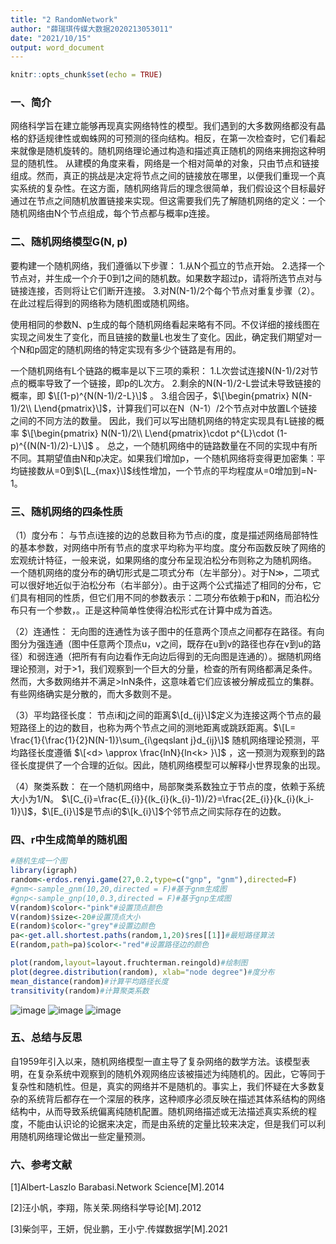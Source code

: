 ---
title: "2 RandomNetwork"
author: "薛瑞琪传媒大数据2020213053011"
date: "2021/10/15"
output: word_document
---

```{r setup, include=FALSE}
knitr::opts_chunk$set(echo = TRUE)
```

### 一、简介

网络科学旨在建立能够再现真实网络特性的模型。我们遇到的大多数网络都没有晶格的舒适规律性或蜘蛛网的可预测的径向结构。相反，在第一次检查时，它们看起来就像是随机旋转的。随机网络理论通过构造和描述真正随机的网络来拥抱这种明显的随机性。
从建模的角度来看，网络是一个相对简单的对象，只由节点和链接组成。然而，真正的挑战是决定将节点之间的链接放在哪里，以便我们重现一个真实系统的复杂性。在这方面，随机网络背后的理念很简单，我们假设这个目标最好通过在节点之间随机放置链接来实现。但这需要我们先了解随机网络的定义：一个随机网络由N个节点组成，每个节点都与概率p连接。


### 二、随机网络模型G(N, p)

要构建一个随机网络，我们遵循以下步骤：
1.从N个孤立的节点开始。
2.选择一个节点对，并生成一个介于0到1之间的随机数。如果数字超过p，请将所选节点对与链接连接，否则将让它们断开连接。
3.对N(N-1)/2个每个节点对重复步骤（2）。
在此过程后得到的网络称为随机图或随机网络。

使用相同的参数N、p生成的每个随机网络看起来略有不同。不仅详细的接线图在实现之间发生了变化，而且链接的数量L也发生了变化。因此，确定我们期望对一个N和p固定的随机网络的特定实现有多少个链路是有用的。

一个随机网络有L个链路的概率是以下三项的乘积：
1.L次尝试连接N(N-1)/2对节点的概率导致了一个链接，即p的L次方。
2.剩余的N(N-1)/2-L尝试未导致链接的概率，即 $\[(1-p)^{N(N-1)/2-L}\]$ 。
3.组合因子，$\[\begin{pmatrix} N(N-1)/2\\ L\end{pmatrix}\]$，计算我们可以在N（N-1）/2个节点对中放置L个链接之间的不同方法的数量。
因此，我们可以写出随机网络的特定实现具有L链接的概率 $\[\begin{pmatrix} N(N-1)/2\\ L\end{pmatrix}\cdot p^{L}\cdot (1-p)^{(N(N-1)/2)-L}\]$ 。
总之，一个随机网络中的链路数量在不同的实现中有所不同。其期望值由N和p决定。如果我们增加p，一个随机网络将变得更加密集：平均链接数从<L>=0到$\[L_{max}\]$线性增加，一个节点的平均程度从<k>=0增加到<k>=N-1。


### 三、随机网络的四条性质

（1）度分布：
与节点i连接的边的总数目称为节点i的度，度是描述网络局部特性的基本参数，对网络中所有节点的度求平均称为平均度<k>。度分布函数反映了网络的宏观统计特征，一般来说，如果网络的度分布呈现泊松分布则称之为随机网络。
一个随机网络的度分布的确切形式是二项式分布（左半部分）。对于N≫<k>，二项式可以很好地近似于泊松分布（右半部分）。由于这两个公式描述了相同的分布，它们具有相同的性质，但它们用不同的参数表示：二项分布依赖于p和N，而泊松分布只有一个参数，<k>。正是这种简单性使得泊松形式在计算中成为首选。

（2）连通性：
无向图的连通性为该子图中的任意两个顶点之间都存在路径。有向图分为强连通（图中任意两个顶点u，v之间，既存在u到v的路径也存在v到u的路径）和弱连通（把所有有向边看作无向边后得到的无向图是连通的）。据随机网络理论预测，对于<k>>1，我们观察到一个巨大的分量，检查的所有网络都满足条件。然而，大多数网络并不满足<k>>lnN条件，这意味着它们应该被分解成孤立的集群。有些网络确实是分散的，而大多数则不是。

（3）平均路径长度：
节点i和j之间的距离$\[d_{ij}\]$定义为连接这两个节点的最短路径上的边的数目，也称为两个节点之间的测地距离或跳跃距离。$\[L= \frac{1}{\frac{1}{2}N(N-1)}\sum_{i\geqslant j}d_{ij}\]$
随机网络理论预测，平均路径长度遵循 $\[<d> \approx \frac{lnN}{ln<k> }\]$ ，这一预测为观察到的路径长度提供了一个合理的近似。因此，随机网络模型可以解释小世界现象的出现。

（4）聚类系数：
在一个随机网络中，局部聚类系数独立于节点的度，<C>依赖于系统大小为1/N。
$\[C_{i}=\frac{E_{i}}{(k_{i}(k_{i}-1))/2}=\frac{2E_{i}}{k_{i}(k_i-1)}\]$，$\[E_{i}\]$是节点i的$\[k_{i}\]$个邻节点之间实际存在的边数。


### 四、r中生成简单的随机图

```{r}

#随机生成一个图
library(igraph)
random<-erdos.renyi.game(27,0.2,type=c("gnp", "gnm"),directed=F)
#gnm<-sample_gnm(10,20,directed = F)#基于gnm生成图
#gnp<-sample_gnp(10,0.3,directed = F)#基于gnp生成图
V(random)$color<-"pink"#设置顶点颜色
V(random)$size<-20#设置顶点大小
E(random)$color<-"grey"#设置边颜色
pa<-get.all.shortest.paths(random,1,20)$res[[1]]#最短路径算法
E(random,path=pa)$color<-"red"#设置路径边的颜色

plot(random,layout=layout.fruchterman.reingold)#绘制图
plot(degree.distribution(random), xlab="node degree")#度分布
mean_distance(random)#计算平均路径长度
transitivity(random)#计算聚类系数

```
![image](figure/xrq_1.png)
![image](figure/xrq_2.png)
![image](figure/xrq_3.png)

### 五、总结与反思

自1959年引入以来，随机网络模型一直主导了复杂网络的数学方法。该模型表明，在复杂系统中观察到的随机外观网络应该被描述为纯随机的。因此，它等同于复杂性和随机性。但是，真实的网络并不是随机的。事实上，我们怀疑在大多数复杂的系统背后都存在一个深层的秩序，这种顺序必须反映在描述其体系结构的网络结构中，从而导致系统偏离纯随机配置。随机网络描述或无法描述真实系统的程度，不能由认识论的论据来决定，而是由系统的定量比较来决定，但是我们可以利用随机网络理论做出一些定量预测。


### 六、参考文献

[1]Albert-Laszlo Barabasi.Network Science[M].2014

[2]汪小帆，李翔，陈关荣.网络科学导论[M].2012

[3]柴剑平，王妍，倪业鹏，王小宁.传媒数据学[M].2021
